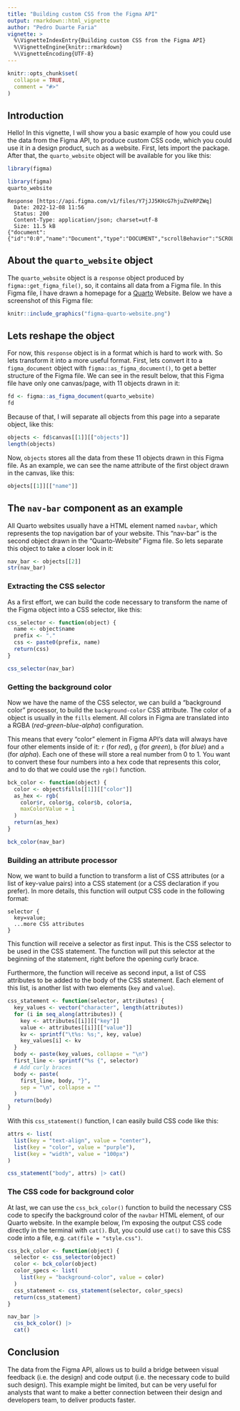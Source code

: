 ```yaml
---
title: "Building custom CSS from the Figma API"
output: rmarkdown::html_vignette
author: "Pedro Duarte Faria"
vignette: >
  %\VignetteIndexEntry{Building custom CSS from the Figma API}
  %\VignetteEngine{knitr::rmarkdown}
  %\VignetteEncoding{UTF-8}
---
```


```r
knitr::opts_chunk$set(
  collapse = TRUE,
  comment = "#>"
)
```


## Introduction

Hello! In this vignette, I will show you a basic example of how you could use the data from the Figma API, to produce custom CSS code, which you could use it in a design product, such as a website. First, lets import the package. After that, the `quarto_website` object will be available for you like this:

```r
library(figma)
```


```r
library(figma)
quarto_website
```

```
Response [https://api.figma.com/v1/files/Y7jJJ5KHcG7hjuZVeRPZWq]
  Date: 2022-12-08 11:56
  Status: 200
  Content-Type: application/json; charset=utf-8
  Size: 11.5 kB
{"document":{"id":"0:0","name":"Document","type":"DOCUMENT","scrollBehavior":"SCROLLS"...
```


## About the `quarto_website` object

The `quarto_website` object is a `response` object produced by `figma::get_figma_file()`, so, it contains all data from a Figma file. In this Figma file, I have drawn a homepage for a [Quarto](https://quarto.org) Website. Below we have a screenshot of this Figma file:

```r
knitr::include_graphics("figma-quarto-website.png")
```

## Lets reshape the object

For now, this `response` object is in a format which is hard to work with. So lets transform it into a more useful format. First, lets convert it to a `figma_document` object with `figma::as_figma_document()`, to get a better structure of the Figma file. We can see in the result below, that this Figma file have only one canvas/page, with 11 objects drawn in it:

```r
fd <- figma::as_figma_document(quarto_website)
fd
```

Because of that, I will separate all objects from this page into a separate object, like this:

```r
objects <- fd$canvas[[1]][["objects"]]
length(objects)
```

Now, `objects` stores all the data from these 11 objects drawn in this Figma file. As an example, we can see the name attribute of the first object drawn in the canvas, like this:

```r
objects[[1]][["name"]]
```

## The `nav-bar` component as an example

All Quarto websites usually have a HTML element named `navbar`, which represents the top navigation bar of your website. This "nav-bar" is the second object drawn in the "Quarto-Website" Figma file. So lets separate this object to take a closer look in it:

```r
nav_bar <- objects[[2]]
str(nav_bar)
```


### Extracting the CSS selector

As a first effort, we can build the code necessary to transform the name of the Figma object into a CSS selector, like this:

```r
css_selector <- function(object) {
  name <- object$name
  prefix <- "."
  css <- paste0(prefix, name)
  return(css)
}

css_selector(nav_bar)
```

### Getting the background color

Now we have the name of the CSS selector, we can build a "background color" processor, to build the `background-color` CSS attribute. The color of a object is usually in the `fills` element. All colors in Figma are translated into a RGBA (*red-green-blue-alpha*) configuration. 

This means that every "color" element in Figma API's data will always have four other elements inside of it: `r` (for *red*), `g` (for *green*), `b` (for *blue*) and `a` (for *alpha*). Each one of these will store a real number from 0 to 1. You want to convert these four numbers into a hex code that represents this color, and to do that we could use the `rgb()` function.

```r
bck_color <- function(object) {
  color <- object$fills[[1]][["color"]]
  as_hex <- rgb(
    color$r, color$g, color$b, color$a,
    maxColorValue = 1
  )
  return(as_hex)
}

bck_color(nav_bar)
```

### Building an attribute processor

Now, we want to build a function to transform a list of CSS attributes (or a list of key-value pairs) into a CSS statement (or a CSS declaration if you prefer). In more details, this function will output CSS code in the following format:

```
selector {
  key=value;
  ...more CSS attributes
}
```

This function will receive a selector as first input. This is the CSS selector to be used in the CSS statement. The function will put this selector at the beginning of the statement, right before the opening curly brace.

Furthermore, the function will receive as second input, a list of CSS attributes to be added to the body of the CSS statement. Each element of this list, is another list with two elements (`key` and `value`).

```r
css_statement <- function(selector, attributes) {
  key_values <- vector("character", length(attributes))
  for (i in seq_along(attributes)) {
    key <- attributes[[i]][["key"]]
    value <- attributes[[i]][["value"]]
    kv <- sprintf("\t%s: %s;", key, value)
    key_values[i] <- kv
  }
  body <- paste(key_values, collapse = "\n")
  first_line <- sprintf("%s {", selector)
  # Add curly braces
  body <- paste(
    first_line, body, "}", 
    sep = "\n", collapse = ""
  )
  return(body)
}
```

With this `css_statement()` function, I can easily build CSS code like this:

```r
attrs <- list(
  list(key = "text-align", value = "center"),
  list(key = "color", value = "purple"),
  list(key = "width", value = "100px")
)

css_statement("body", attrs) |> cat()
```

### The CSS code for background color

At last, we can use the `css_bck_color()` function to build the necessary CSS code to specify the background color of the `navbar` HTML element, of our Quarto website. In the example below, I'm exposing the output CSS code directly in the terminal with `cat()`. But, you could use `cat()` to save this CSS code into a file, e.g. `cat(file = "style.css")`.

```r
css_bck_color <- function(object) {
  selector <- css_selector(object)
  color <- bck_color(object)
  color_specs <- list(
    list(key = "background-color", value = color)
  )
  css_statement <- css_statement(selector, color_specs)
  return(css_statement)
}

nav_bar |> 
  css_bck_color() |> 
  cat()
```


## Conclusion

The data from the Figma API, allows us to build a bridge between visual feedback (i.e. the design) and code output (i.e. the necessary code to build such design). This example might be limited, but can be very useful for analysts that want to make a better connection between their design and developers team, to deliver products faster.


